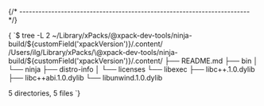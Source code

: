 


{/* ------------------------------------------------------------------------ */}

<CodeBlock language="console"> {
`$ tree -L 2 ~/Library/xPacks/\@xpack-dev-tools/ninja-build/${customField('xpackVersion')}/.content/
/Users/ilg/Library/xPacks/\@xpack-dev-tools/ninja-build/${customField('xpackVersion')}/.content/
├── README.md
├── bin
│   └── ninja
├── distro-info
│   └── licenses
└── libexec
    ├── libc++.1.0.dylib
    ├── libc++abi.1.0.dylib
    └── libunwind.1.0.dylib

5 directories, 5 files
`} </CodeBlock>
